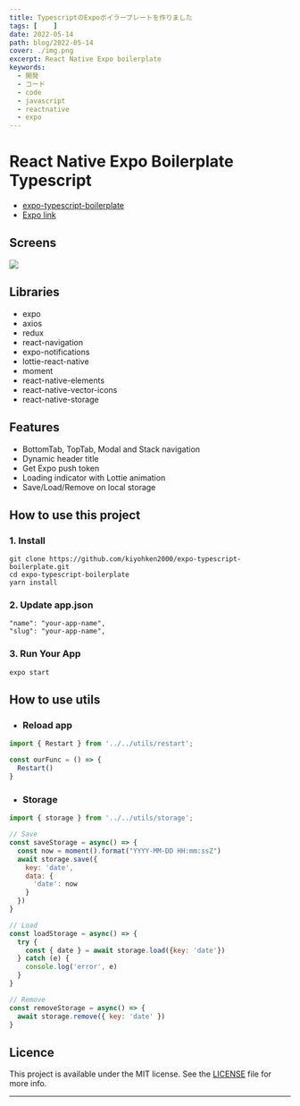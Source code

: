 ```yaml
---
title: TypescriptのExpoボイラープレートを作りました
tags: [    ]
date: 2022-05-14
path: blog/2022-05-14
cover: ./img.png
excerpt: React Native Expo boilerplate
keywords:
  - 開発
  - コード
  - code
  - javascript
  - reactnative
  - expo
---
```


# React Native Expo Boilerplate Typescript

- [expo-typescript-boilerplate](https://github.com/kiyohken2000/expo-typescript-boilerplate)
- [Expo link](https://expo.dev/@votepurchase/expo-typescript-boilerplate)

## Screens

![](./img1.jpg)

## Libraries

- expo
- axios
- redux
- react-navigation
- expo-notifications
- lottie-react-native
- moment
- react-native-elements
- react-native-vector-icons
- react-native-storage

## Features

- BottomTab, TopTab, Modal and Stack navigation
- Dynamic header title
- Get Expo push token
- Loading indicator with Lottie animation
- Save/Load/Remove on local storage

## How to use this project

### 1. Install

```
git clone https://github.com/kiyohken2000/expo-typescript-boilerplate.git
cd expo-typescript-boilerplate
yarn install
```

### 2. Update app.json

```
"name": "your-app-name",
"slug": "your-app-name",
```

### 3. Run Your App

```
expo start
```

## How to use utils

- ### Reload app

```javascript
import { Restart } from '../../utils/restart';

const ourFunc = () => {
  Restart()
}
```

- ### Storage

```javascript
import { storage } from '../../utils/storage';

// Save
const saveStorage = async() => {
  const now = moment().format("YYYY-MM-DD HH:mm:ssZ")
  await storage.save({
    key: 'date',
    data: {
      'date': now
    }
  })
}

// Load
const loadStorage = async() => {
  try {
    const { date } = await storage.load({key: 'date'})
  } catch (e) {
    console.log('error', e)
  }
}

// Remove
const removeStorage = async() => {
  await storage.remove({ key: 'date' })
}
```

## Licence

This project is available under the MIT license. See the [LICENSE](https://github.com/kiyohken2000/expo-typescript-boilerplate/blob/main/LICENSE) file for more info.


---